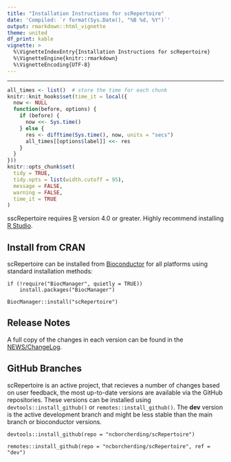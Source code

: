 ```yaml
---
title: "Installation Instructions for scRepertoire"
date: 'Compiled: `r format(Sys.Date(), "%B %d, %Y")`'
output: rmarkdown::html_vignette
theme: united
df_print: kable
vignette: >
  %\VignetteIndexEntry{Installation Instructions for scRepertoire}
  %\VignetteEngine{knitr::rmarkdown}
  %\VignetteEncoding{UTF-8}
---
```

***

<style>
p.caption {
  font-size: 0.9em;
}
</style>
 
```r
all_times <- list()  # store the time for each chunk
knitr::knit_hooks$set(time_it = local({
  now <- NULL
  function(before, options) {
    if (before) {
      now <<- Sys.time()
    } else {
      res <- difftime(Sys.time(), now, units = "secs")
      all_times[[options$label]] <<- res
    }
  }
}))
knitr::opts_chunk$set(
  tidy = TRUE,
  tidy.opts = list(width.cutoff = 95),
  message = FALSE,
  warning = FALSE,
  time_it = TRUE
)
```

sscRepertoire requires [R](https://www.r-project.org/) version 4.0 or greater. Highly recommend installing [R Studio](https://posit.co/downloads/).

## Install from CRAN  
scRepertoire can be installed from [Bioconductor](https://www.bioconductor.org/packages/release/bioc/html/scRepertoire.html) for all platforms using standard installation methods:
```
if (!require("BiocManager", quietly = TRUE))
    install.packages("BiocManager")

BiocManager::install("scRepertoire")
```

## Release Notes  
A full copy of the changes in each version can be found in the [NEWS/ChangeLog](https://ncborcherding.github.io/scRepertoire/news/index.html).


## GitHub Branches
scRepertoire is an active project, that recieves a number of changes based on user feedback, the most up-to-date versions are available via the GitHub repositories. These versions can be installed using ```devtools::install_github()``` or ```remotes::install_github()```. The **dev** version is the active development branch and might be less stable than the main branch or bioconductor versions. 

```
devtools::install_github(repo = "ncborcherding/scRepertoire")

remotes::install_github(repo = "ncborcherding/scRepertoire", ref = "dev")
```